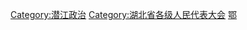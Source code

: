[[Category:潜江政治|Category:潜江政治]]
[[Category:湖北省各级人民代表大会|Category:湖北省各级人民代表大会]]
[[Category:不设区的市人民代表大会|鄂]]